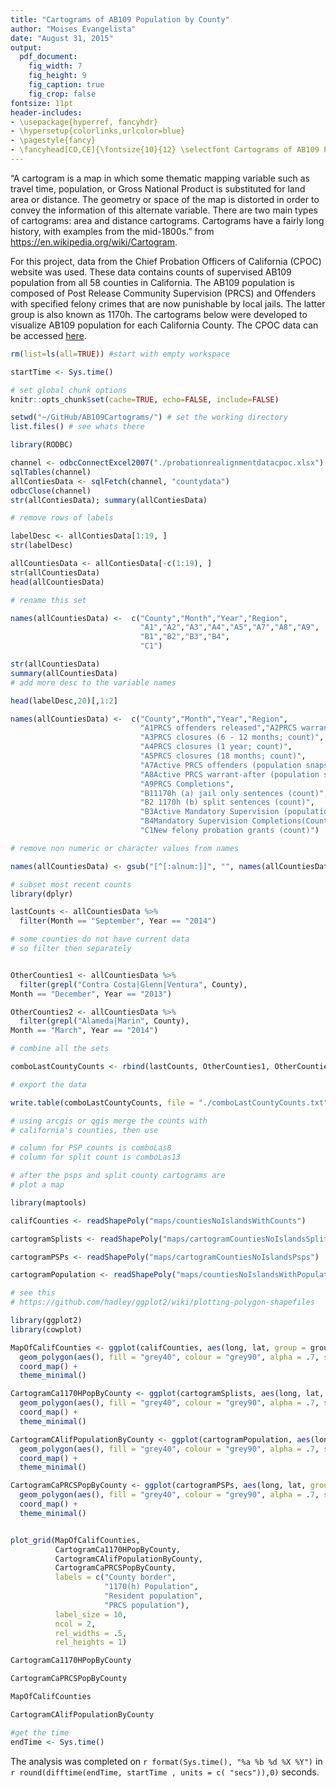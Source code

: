 ```yaml
---
title: "Cartograms of AB109 Population by County"
author: "Moises Evangelista"
date: "August 31, 2015"
output:
  pdf_document:
    fig_width: 7
    fig_height: 9
    fig_caption: true
    fig_crop: false
fontsize: 11pt
header-includes:
- \usepackage{hyperref, fancyhdr}
- \hypersetup{colorlinks,urlcolor=blue}
- \pagestyle{fancy}
- \fancyhead[CO,CE]{\fontsize{10}{12} \selectfont Cartograms of AB109 Population by County}
---
```


"A cartogram is a map in which some thematic mapping variable such as travel time, population, or Gross National Product is substituted for land area or distance. The geometry or space of the map is distorted in order to convey the information of this alternate variable. There are two main types of cartograms: area and distance cartograms. Cartograms have a fairly long history, with examples from the mid-1800s." from   <https://en.wikipedia.org/wiki/Cartogram>.

For this project, data from the Chief Probation Officers of California (CPOC) website was used. These data contains counts of supervised AB109 population from all 58 counties in California. The AB109 population is composed of Post Release Community Supervision (PRCS) and Offenders with specified felony crimes that are now punishable by local jails. The latter group is also known as 1170h. The cartograms below were developed to visualize AB109 population for each California County. The CPOC data can be accessed [here](http://www.cpoc.org/assets/Realignment/dashboard_county.swf).

```r

rm(list=ls(all=TRUE)) #start with empty workspace

startTime <- Sys.time()

# set global chunk options
knitr::opts_chunk$set(cache=TRUE, echo=FALSE, include=FALSE)

setwd("~/GitHub/AB109Cartograms/") # set the working directory
list.files() # see whats there
```


```r

library(RODBC)

channel <- odbcConnectExcel2007("./probationrealignmentdatacpoc.xlsx")
sqlTables(channel)
allContiesData <- sqlFetch(channel, "countydata")
odbcClose(channel)
str(allContiesData); summary(allContiesData)

# remove rows of labels

labelDesc <- allContiesData[1:19, ]
str(labelDesc)

allCountiesData <- allContiesData[-c(1:19), ]
str(allCountiesData)
head(allCountiesData)

# rename this set

names(allCountiesData) <-  c("County","Month","Year","Region",
                             "A1","A2","A3","A4","A5","A7","A8","A9",
                             "B1","B2","B3","B4",
                             "C1")

str(allCountiesData)
summary(allCountiesData)
# add more desc to the variable names

head(labelDesc,20)[,1:2]

names(allCountiesData) <-  c("County","Month","Year","Region",
                             "A1PRCS offenders released","A2PRCS warrant-before (count)",
                             "A3PRCS closures (6 - 12 months; count)",
                             "A4PRCS closures (1 year; count)",
                             "A5PRCS closures (18 months; count)",
                             "A7Active PRCS offenders (population snapshot)",
                             "A8Active PRCS warrant-after (population snapshot)",
                             "A9PRCS Completions",
                             "B11170h (a) jail only sentences (count)",
                             "B2 1170h (b) split sentences (count)",
                             "B3Active Mandatory Supervision (population snapshot)",
                             "B4Mandatory Supervision Completions(Count)",
                             "C1New felony probation grants (count)")

# remove non numeric or character values from names

names(allCountiesData) <- gsub("[^[:alnum:]]", "", names(allCountiesData))

# subset most recent counts
library(dplyr)

lastCounts <- allCountiesData %>%
  filter(Month == "September", Year == "2014")

# some counties do not have current data
# so filter then separately


OtherCounties1 <- allCountiesData %>%
  filter(grepl("Contra Costa|Glenn|Ventura", County),
Month == "December", Year == "2013")

OtherCounties2 <- allCountiesData %>%
  filter(grepl("Alameda|Marin", County),
Month == "March", Year == "2014")

# combine all the sets

comboLastCountyCounts <- rbind(lastCounts, OtherCounties1, OtherCounties2)

# export the data

write.table(comboLastCountyCounts, file = "./comboLastCountyCounts.txt",  sep = "\t", row.names = FALSE)

# using arcgis or qgis merge the counts with 
# california's counties, then use 

# column for PSP counts is comboLas8 
# column for split count is comboLas13
```

```r

# after the psps and split county cartograms are 
# plot a map

library(maptools)

califCounties <- readShapePoly("maps/countiesNoIslandsWithCounts")

cartogramSplists <- readShapePoly("maps/cartogramCountiesNoIslandsSplits")

cartogramPSPs <- readShapePoly("maps/cartogramCountiesNoIslandsPsps")

cartogramPopulation <- readShapePoly("maps/countiesNoIslandsWithPopulationCount")

# see this
# https://github.com/hadley/ggplot2/wiki/plotting-polygon-shapefiles

```

```r

library(ggplot2)
library(cowplot)

MapOfCalifCounties <- ggplot(califCounties, aes(long, lat, group = group)) +
  geom_polygon(aes(), fill = "grey40", colour = "grey90", alpha = .7, size = .05) +
  coord_map() +
  theme_minimal() 

CartogramCa1170HPopByCounty <- ggplot(cartogramSplists, aes(long, lat, group = group)) +
  geom_polygon(aes(), fill = "grey40", colour = "grey90", alpha = .7, size = .05) +
  coord_map() +
  theme_minimal()

CartogramCAlifPopulationByCounty <- ggplot(cartogramPopulation, aes(long, lat, group = group)) +
  geom_polygon(aes(), fill = "grey40", colour = "grey90", alpha = .7, size = .05) +
  coord_map() +
  theme_minimal()

CartogramCaPRCSPopByCounty <- ggplot(cartogramPSPs, aes(long, lat, group = group)) +
  geom_polygon(aes(), fill = "grey40", colour = "grey90", alpha = .7, size = .05) +
  coord_map() +
  theme_minimal() 


plot_grid(MapOfCalifCounties,
          CartogramCa1170HPopByCounty,
          CartogramCAlifPopulationByCounty,
          CartogramCaPRCSPopByCounty,
          labels = c("County border",
                     "1170(h) Population",
                     "Resident population",
                     "PRCS population"),
          label_size = 10,
          ncol = 2,
          rel_widths = .5,
          rel_heights = 1)

```

```r

CartogramCa1170HPopByCounty

```

```r

CartogramCaPRCSPopByCounty
```


```r

MapOfCalifCounties

```

```r


CartogramCAlifPopulationByCounty
```

```r

#get the time
endTime <- Sys.time()
```

\clearpage


The analysis was completed on `r format(Sys.time(), "%a %b %d %X %Y")
` in `r round(difftime(endTime, startTime , units = c( "secs")),0)` seconds. 
